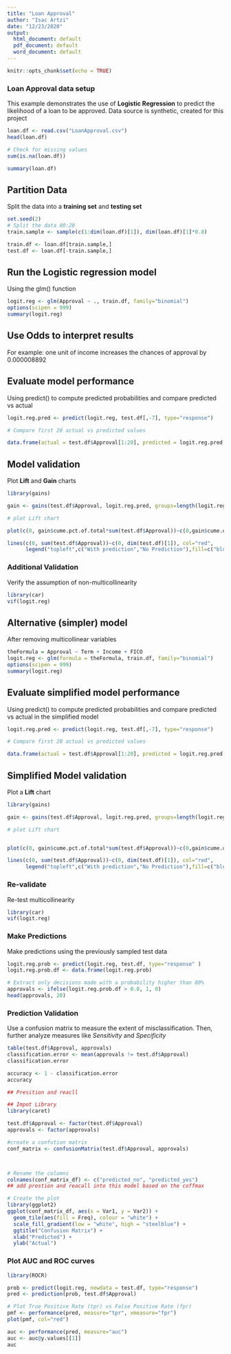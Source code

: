 ```yaml
---
title: "Loan Approval"
author: "Isac Artzi"
date: "12/23/2020"
output:
  html_document: default
  pdf_document: default
  word_document: default
---
```


```r
knitr::opts_chunk$set(echo = TRUE)
```

### Loan Approval data setup

This example demonstrates the use of **Logistic Regression** to predict the likelihood of a loan to be approved. Data source is synthetic, created for this project

```r

loan.df <- read.csv("LoanApproval.csv")
head(loan.df)

# Check for missing values
sum(is.na(loan.df))
```

```r

summary(loan.df)

```

## Partition Data

Split the data into a **training set** and **testing set**

```r
set.seed(2)
# Split the data 80:20
train.sample <- sample(c(1:dim(loan.df)[1]), dim(loan.df)[1]*0.8)

train.df <- loan.df[train.sample,]
test.df <- loan.df[-train.sample,]
```

## Run the Logistic regression model

Using the glm() function

```r

logit.reg <- glm(Approval ~ ., train.df, family="binomial")
options(scipen = 999)
summary(logit.reg)
```

## Use Odds to interpret results

For example: one unit of income increases the chances of approval by 0.000008892

## Evaluate model performance

Using predict() to compute predicted probabilities and compare predicted vs actual

```r

logit.reg.pred <- predict(logit.reg, test.df[,-7], type="response")

# Compare first 20 actual vs predicted values

data.frame(actual = test.df$Approval[1:20], predicted = logit.reg.pred[1:20])
```

## Model validation

Plot  **Lift** and **Gain** charts

```r
library(gains)

gain <- gains(test.df$Approval, logit.reg.pred, groups=length(logit.reg.pred))

# plot Lift chart

plot(c(0, gain$cume.pct.of.total*sum(test.df$Approval))~c(0,gain$cume.obs), xlab="# records", ylab = "Cumulative Gain", main="Gain and Lift Chart", type="l", col="blue")

lines(c(0, sum(test.df$Approval))~c(0, dim(test.df)[1]), col="red", 
      legend("topleft",c("With prediction","No Prediction"),fill=c("blue","red")))
```

### Additional Validation

Verify the assumption of non-multicollinearity

```r
library(car)
vif(logit.reg)

```
## Alternative (simpler) model

After removing multicollinear variables

```r

theFormula = Approval ~ Term + Income + FICO
logit.reg <- glm(formula = theFormula, train.df, family="binomial")
options(scipen = 999)
summary(logit.reg)
```

## Evaluate simplified model performance

Using predict() to compute predicted probabilities and compare predicted vs actual in the simplified model

```r

logit.reg.pred <- predict(logit.reg, test.df[,-7], type="response")

# Compare first 20 actual vs predicted values

data.frame(actual = test.df$Approval[1:20], predicted = logit.reg.pred[1:20])
```

## Simplified Model validation

Plot a **Lift** chart

```r
library(gains)

gain <- gains(test.df$Approval, logit.reg.pred, groups=length(logit.reg.pred))

# plot Lift chart


plot(c(0, gain$cume.pct.of.total*sum(test.df$Approval))~c(0,gain$cume.obs), xlab="# records", ylab = "Cumulative Gain", main="Gain and Lift Chart", type="l", col="blue")

lines(c(0, sum(test.df$Approval))~c(0, dim(test.df)[1]), col="red", 
      legend("topleft",c("With prediction","No Prediction"),fill=c("blue","red")))
```

### Re-validate

Re-test multicollinearity

```r
library(car)
vif(logit.reg)
```

### Make Predictions

Make predictions using the previously sampled test data

```r

logit.reg.prob <- predict(logit.reg, test.df, type="response" )
logit.reg.prob.df <- data.frame(logit.reg.prob)

# Extract only decisions made with a probability higher than 80%
approvals <- ifelse(logit.reg.prob.df > 0.8, 1, 0)
head(approvals, 20)
```

### Prediction Validation

Use a confusion matrix to measure the extent of misclassification. Then, further analyze measures like *Sensitivity* and *Specificity*

```r
table(test.df$Approval, approvals)
classification.error <- mean(approvals != test.df$Approval)
classification.error

accuracy <- 1 - classification.error
accuracy

## Presition and reacll

## Impot Library
library(caret)

test.df$Approval <- factor(test.df$Approval)
approvals <- factor(approvals)

#create a confution matrix  
conf_matrix <- confusionMatrix(test.df$Approval, approvals)



# Rename the columns
colnames(conf_matrix_df) <- c("predicted_no", "predicted_yes")
## add prestion and reacall into this model based on the coffmax 

# Create the plot
library(ggplot2)
ggplot(conf_matrix_df, aes(x = Var1, y = Var2)) +
  geom_tile(aes(fill = Freq), colour = "white") +
  scale_fill_gradient(low = "white", high = "steelblue") +
  ggtitle("Confusion Matrix") +
  xlab("Predicted") +
  ylab("Actual")

```
### Plot AUC and ROC curves

```r
library(ROCR)

prob <- predict(logit.reg, newdata = test.df, type="response")
pred <- prediction(prob, test.df$Approval)

# Plot True Positive Rate (tpr) vs False Positive Rate (fpr)
pmf <- performance(pred, measure="tpr", xmeasure="fpr")
plot(pmf, col="red")

auc <- performance(pred, measure="auc")
auc <- auc@y.values[[1]]
auc
```
